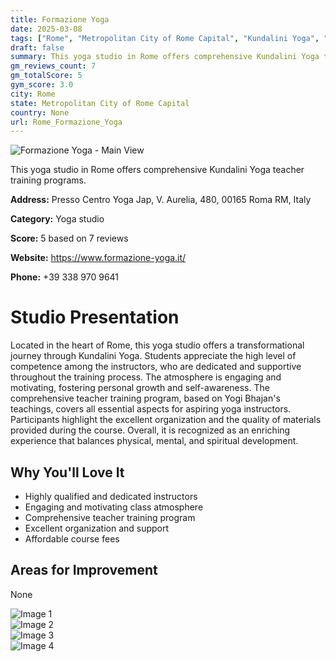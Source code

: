 ```yaml
---
title: Formazione Yoga
date: 2025-03-08
tags: ["Rome", "Metropolitan City of Rome Capital", "Kundalini Yoga", "engaging atmosphere", "high-quality training", "Rome"]  
draft: false
summary: This yoga studio in Rome offers comprehensive Kundalini Yoga teacher training programs.
gm_reviews_count: 7
gm_totalScore: 5
gym_score: 3.0
city: Rome
state: Metropolitan City of Rome Capital
country: None
url: Rome_Formazione_Yoga
---
```


<div className="aspect-[16/9] relative my-8">
  <img 
    src="https://lh5.googleusercontent.com/p/AF1QipMWl8fgkH1MuXwZZvtln6RcF-hueNUUpnj41V8S=w1920-h1080-k-no"
    alt="Formazione Yoga - Main View"
    className="object-cover absolute inset-0 w-full h-full rounded-lg"
  />
</div>

This yoga studio in Rome offers comprehensive Kundalini Yoga teacher training programs.

**Address:** Presso Centro Yoga Jap, V. Aurelia, 480, 00165 Roma RM, Italy

**Category:** Yoga studio

**Score:** 5 based on 7 reviews

**Website:** https://www.formazione-yoga.it/

**Phone:** +39 338 970 9641

# Studio Presentation

Located in the heart of Rome, this yoga studio offers a transformational journey through Kundalini Yoga. Students appreciate the high level of competence among the instructors, who are dedicated and supportive throughout the training process. The atmosphere is engaging and motivating, fostering personal growth and self-awareness. The comprehensive teacher training program, based on Yogi Bhajan's teachings, covers all essential aspects for aspiring yoga instructors. Participants highlight the excellent organization and the quality of materials provided during the course. Overall, it is recognized as an enriching experience that balances physical, mental, and spiritual development.

## Why You'll Love It

- Highly qualified and dedicated instructors
- Engaging and motivating class atmosphere
- Comprehensive teacher training program
- Excellent organization and support
- Affordable course fees

## Areas for Improvement

None

<div className="grid grid-cols-1 xl:grid-cols-2 gap-4 my-8">
<div className="aspect-[4/3] relative"><img src="https://lh5.googleusercontent.com/p/AF1QipN5HZCPUe4QIcEqJg_Tgm3eFzo7j_OcKOy0q_hd=w1920-h1080-k-no" alt="Image 1" className="object-cover absolute inset-0 w-full h-full rounded-lg" /></div>
<div className="aspect-[4/3] relative"><img src="https://lh5.googleusercontent.com/p/AF1QipNQtFV2YkQXEmeI1FqASgQG2EFEEEveA2bvvPK6=w1920-h1080-k-no" alt="Image 2" className="object-cover absolute inset-0 w-full h-full rounded-lg" /></div>
<div className="aspect-[4/3] relative"><img src="https://lh5.googleusercontent.com/p/AF1QipP6iMbAiBC0xKcDmMaOuDkftmKsuIlJ9h0aDulW=w1920-h1080-k-no" alt="Image 3" className="object-cover absolute inset-0 w-full h-full rounded-lg" /></div>
<div className="aspect-[4/3] relative"><img src="https://lh5.googleusercontent.com/p/AF1QipMyiRA4QmICqm4lZAZuGhS9M6P2Kg-ODK7QE34N=w1920-h1080-k-no" alt="Image 4" className="object-cover absolute inset-0 w-full h-full rounded-lg" /></div>
</div>